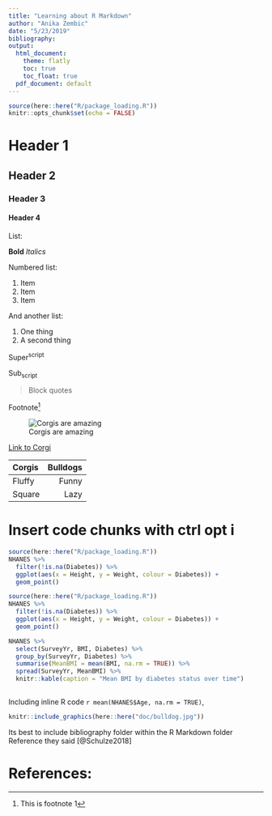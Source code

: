 ```yaml
---
title: "Learning about R Markdown"
author: "Anika Zembic"
date: "5/23/2019"
bibliography: 
output: 
  html_document:
    theme: flatly 
    toc: true
    toc_float: true
  pdf_document: default
---
```


```r
source(here::here("R/package_loading.R"))
knitr::opts_chunk$set(echo = FALSE)
```


# Header 1

## Header 2

### Header 3 

#### Header 4

List:

**Bold**
*Italics*

Numbered list:

1. Item
2. Item
3. Item

And another list:

1. One thing
2. A second thing

Super^script^

Sub~script~

> Block quotes

Footnote[^1]

[^1]: This is footnote 1

![Corgis are amazing](https://upload.wikimedia.org/wikipedia/commons/f/fb/Welchcorgipembroke.JPG)

[Link to Corgi](https://upload.wikimedia.org/wikipedia/commons/f/fb/Welchcorgipembroke.JPG)



| Corgis | Bulldogs |
|:-------|---------:|
| Fluffy | Funny |
| Square | Lazy |

<!-- Colons indicate which way the table is aligned, colon on the right, right aligned, left is left aligned and two colons on both sides is centeres -->


# Insert code chunks with ctrl opt i 

```r
source(here::here("R/package_loading.R"))
NHANES %>% 
  filter(!is.na(Diabetes)) %>% 
  ggplot(aes(x = Height, y = Weight, colour = Diabetes)) +
  geom_point()

```


```r
source(here::here("R/package_loading.R"))
NHANES %>% 
  filter(!is.na(Diabetes)) %>% 
  ggplot(aes(x = Height, y = Weight, colour = Diabetes)) +
  geom_point()
```

```r
NHANES %>% 
  select(SurveyYr, BMI, Diabetes) %>% 
  group_by(SurveyYr, Diabetes) %>%
  summarise(MeanBMI = mean(BMI, na.rm = TRUE)) %>% 
  spread(SurveyYr, MeanBMI) %>% 
  knitr::kable(caption = "Mean BMI by diabetes status over time")
  
```

Including inline R code `r mean(NHANES$Age, na.rm = TRUE)`,

```r
knitr::include_graphics(here::here("doc/bulldog.jpg"))
```


Its best to include bibliography folder within the R Markdown folder
Reference they said [@Schulze2018]

# References:

